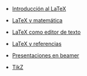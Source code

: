 -   [Introducción al LaTeX](../2015-07-12-01-introduccion-al-latex/index.qmd)

-   [LaTeX y matemática](../2015-07-13-02-latex-y-matematica/index.qmd)

-   [LaTeX como editor de texto](../2015-07-14-03-latex-como-editor-de-texto/index.qmd)

-   [LaTeX y referencias](../2015-07-15-04-latex-y-referencias/index.qmd)

-   [Presentaciones en beamer](../2015-07-16-05-presentaciones-en-beamer/index.qmd)

-   [TikZ](../2015-07-17-06-tikz/index.qmd)